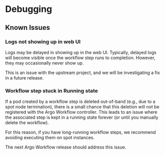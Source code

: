 # Debugging

## Known Issues

### Logs not showing up in web UI

Logs may be delayed in showing up in the web UI. Typically, delayed logs will become visible once the workflow
step runs to completion. However, they may occasionally never show up.

This is an issue with the upstream project, and we will be investigating a fix in a future release.

### Workflow step stuck in Running state

If a pod created by a workflow step is deleted out-of-band (e.g., due to a spot node termination),
there is a small chance that this deletion will not be registered with the Argo Workflow controller.
This leads to an issue where the associated step is kept in a running state forever (or until
you manually delete the workflow).

For this reason, if you have long-running workflow steps, we recommend avoiding executing them on
spot instances.

The next Argo Workflow release should address this issue.
